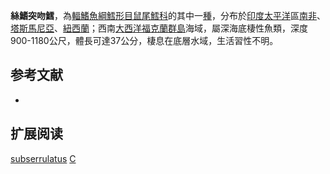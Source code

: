 {{Speciesbox
| name = 絲鰭突吻鱈
| status = LC
| status_system = iucn3.1
| trend = unknow
| genus = Coryphaenoides
| species = subserrulatus
| authority = [[Makushok|Makushok]], 1976
| synonyms = *''Coryphaenoides quadripennatus'', McCann & McKnight, 1980
}}
'''絲鰭突吻鱈'''，為[[輻鰭魚綱|輻鰭魚綱]][[鱈形目|鱈形目]][[鼠尾鱈科|鼠尾鱈科]]的其中一[[種|種]]，分布於[[印度|印度]][[太平洋|太平洋]]區[[南非|南非]]、[[塔斯馬尼亞|塔斯馬尼亞]]、[[紐西蘭|紐西蘭]]；西南[[大西洋|大西洋]][[福克蘭群島|福克蘭群島]]海域，屬深海底棲性魚類，深度900-1180公尺，體長可達37公分，棲息在底層水域，生活習性不明。

== 参考文献 ==
*{{FishBase_species|genus=Coryphaenoides|species=subserrulatus|year=2015|month=12}}

== 扩展阅读 ==
{{refbegin}}
{{wikispecies-inline|Coryphaenoides subserrulatus|絲鰭突吻鱈}}
{{refend}}
{{Taxonbar|from=Q2736635}}

[[Category:突吻鱈屬|subserrulatus]]
[[Category:1976年描述的魚類|C]]


{{鱈形目小作品}}
